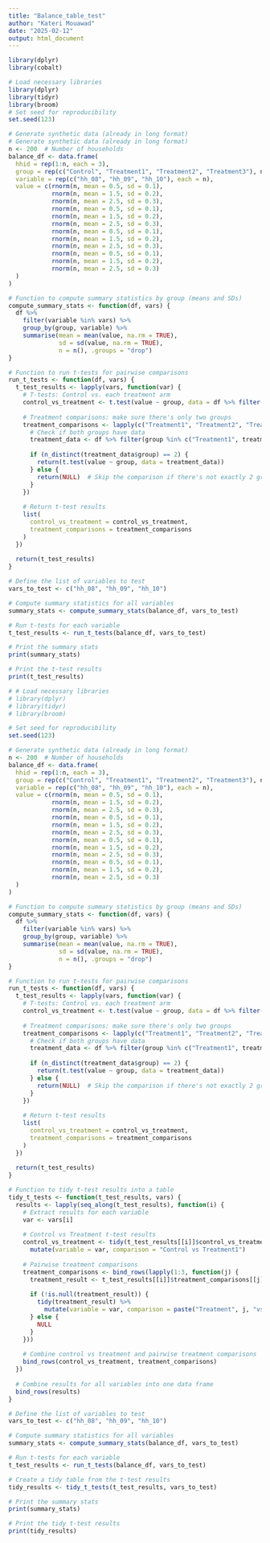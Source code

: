 ```yaml
---
title: "Balance_table_test"
author: "Kateri Mouawad"
date: "2025-02-12"
output: html_document
---
```


```r

library(dplyr)
library(cobalt)

```


```r

# Load necessary libraries
library(dplyr)
library(tidyr)
library(broom)
# Set seed for reproducibility
set.seed(123)

# Generate synthetic data (already in long format)
# Generate synthetic data (already in long format)
n <- 200  # Number of households
balance_df <- data.frame(
  hhid = rep(1:n, each = 3),
  group = rep(c("Control", "Treatment1", "Treatment2", "Treatment3"), n),
  variable = rep(c("hh_08", "hh_09", "hh_10"), each = n),
  value = c(rnorm(n, mean = 0.5, sd = 0.1),
            rnorm(n, mean = 1.5, sd = 0.2),
            rnorm(n, mean = 2.5, sd = 0.3),
            rnorm(n, mean = 0.5, sd = 0.1),
            rnorm(n, mean = 1.5, sd = 0.2),
            rnorm(n, mean = 2.5, sd = 0.3),
            rnorm(n, mean = 0.5, sd = 0.1),
            rnorm(n, mean = 1.5, sd = 0.2),
            rnorm(n, mean = 2.5, sd = 0.3),
            rnorm(n, mean = 0.5, sd = 0.1),
            rnorm(n, mean = 1.5, sd = 0.2),
            rnorm(n, mean = 2.5, sd = 0.3)
  )
)

# Function to compute summary statistics by group (means and SDs)
compute_summary_stats <- function(df, vars) {
  df %>%
    filter(variable %in% vars) %>%
    group_by(group, variable) %>%
    summarise(mean = mean(value, na.rm = TRUE),
              sd = sd(value, na.rm = TRUE),
              n = n(), .groups = "drop")
}

# Function to run t-tests for pairwise comparisons
run_t_tests <- function(df, vars) {
  t_test_results <- lapply(vars, function(var) {
    # T-tests: Control vs. each treatment arm
    control_vs_treatment <- t.test(value ~ group, data = df %>% filter(group %in% c("Control", "Treatment1"), variable == var))
    
    # Treatment comparisons: make sure there's only two groups
    treatment_comparisons <- lapply(c("Treatment1", "Treatment2", "Treatment3"), function(treatment_group) {
      # Check if both groups have data
      treatment_data <- df %>% filter(group %in% c("Treatment1", treatment_group), variable == var)
      
      if (n_distinct(treatment_data$group) == 2) {
        return(t.test(value ~ group, data = treatment_data))
      } else {
        return(NULL)  # Skip the comparison if there's not exactly 2 groups
      }
    })
    
    # Return t-test results
    list(
      control_vs_treatment = control_vs_treatment,
      treatment_comparisons = treatment_comparisons
    )
  })
  
  return(t_test_results)
}

# Define the list of variables to test
vars_to_test <- c("hh_08", "hh_09", "hh_10")

# Compute summary statistics for all variables
summary_stats <- compute_summary_stats(balance_df, vars_to_test)

# Run t-tests for each variable
t_test_results <- run_t_tests(balance_df, vars_to_test)

# Print the summary stats
print(summary_stats)

# Print the t-test results
print(t_test_results)

```
```r
# # Load necessary libraries
# library(dplyr)
# library(tidyr)
# library(broom)

# Set seed for reproducibility
set.seed(123)

# Generate synthetic data (already in long format)
n <- 200  # Number of households
balance_df <- data.frame(
  hhid = rep(1:n, each = 3),
  group = rep(c("Control", "Treatment1", "Treatment2", "Treatment3"), n),
  variable = rep(c("hh_08", "hh_09", "hh_10"), each = n),
  value = c(rnorm(n, mean = 0.5, sd = 0.1),
            rnorm(n, mean = 1.5, sd = 0.2),
            rnorm(n, mean = 2.5, sd = 0.3),
            rnorm(n, mean = 0.5, sd = 0.1),
            rnorm(n, mean = 1.5, sd = 0.2),
            rnorm(n, mean = 2.5, sd = 0.3),
            rnorm(n, mean = 0.5, sd = 0.1),
            rnorm(n, mean = 1.5, sd = 0.2),
            rnorm(n, mean = 2.5, sd = 0.3),
            rnorm(n, mean = 0.5, sd = 0.1),
            rnorm(n, mean = 1.5, sd = 0.2),
            rnorm(n, mean = 2.5, sd = 0.3)
  )
)

# Function to compute summary statistics by group (means and SDs)
compute_summary_stats <- function(df, vars) {
  df %>%
    filter(variable %in% vars) %>%
    group_by(group, variable) %>%
    summarise(mean = mean(value, na.rm = TRUE),
              sd = sd(value, na.rm = TRUE),
              n = n(), .groups = "drop")
}

# Function to run t-tests for pairwise comparisons
run_t_tests <- function(df, vars) {
  t_test_results <- lapply(vars, function(var) {
    # T-tests: Control vs. each treatment arm
    control_vs_treatment <- t.test(value ~ group, data = df %>% filter(group %in% c("Control", "Treatment1"), variable == var))
    
    # Treatment comparisons: make sure there's only two groups
    treatment_comparisons <- lapply(c("Treatment1", "Treatment2", "Treatment3"), function(treatment_group) {
      # Check if both groups have data
      treatment_data <- df %>% filter(group %in% c("Treatment1", treatment_group), variable == var)
      
      if (n_distinct(treatment_data$group) == 2) {
        return(t.test(value ~ group, data = treatment_data))
      } else {
        return(NULL)  # Skip the comparison if there's not exactly 2 groups
      }
    })
    
    # Return t-test results
    list(
      control_vs_treatment = control_vs_treatment,
      treatment_comparisons = treatment_comparisons
    )
  })
  
  return(t_test_results)
}

# Function to tidy t-test results into a table
tidy_t_tests <- function(t_test_results, vars) {
  results <- lapply(seq_along(t_test_results), function(i) {
    # Extract results for each variable
    var <- vars[i]
    
    # Control vs Treatment t-test results
    control_vs_treatment <- tidy(t_test_results[[i]]$control_vs_treatment) %>%
      mutate(variable = var, comparison = "Control vs Treatment1")
    
    # Pairwise treatment comparisons
    treatment_comparisons <- bind_rows(lapply(1:3, function(j) {
      treatment_result <- t_test_results[[i]]$treatment_comparisons[[j]]
      
      if (!is.null(treatment_result)) {
        tidy(treatment_result) %>%
          mutate(variable = var, comparison = paste("Treatment", j, "vs Treatment", j+1))
      } else {
        NULL
      }
    }))
    
    # Combine control vs treatment and pairwise treatment comparisons
    bind_rows(control_vs_treatment, treatment_comparisons)
  })
  
  # Combine results for all variables into one data frame
  bind_rows(results)
}

# Define the list of variables to test
vars_to_test <- c("hh_08", "hh_09", "hh_10")

# Compute summary statistics for all variables
summary_stats <- compute_summary_stats(balance_df, vars_to_test)

# Run t-tests for each variable
t_test_results <- run_t_tests(balance_df, vars_to_test)

# Create a tidy table from the t-test results
tidy_results <- tidy_t_tests(t_test_results, vars_to_test)

# Print the summary stats
print(summary_stats)

# Print the tidy t-test results
print(tidy_results)

```

